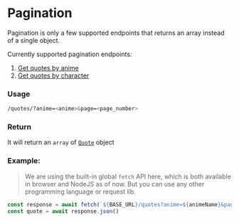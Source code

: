 # Pagination

Pagination is only a few supported endpoints that returns an array instead of a single object.

Currently supported pagination endpoints:
1. [Get quotes by anime](/quotes-via-anime)
2. [Get quotes by character](/quotes-via-character)

### Usage
```sh
/quotes/?anime=<anime>&page=<page_number>
```

### Return
It will return an `array` of [`Quote`](/quote) object

### Example:
> We are using the built-in global `fetch` API here, which is both available in browser and NodeJS as of now. But you can use any other programming language or request lib.

```js
const response = await fetch(`${BASE_URL}/quotes?anime=${animeName}&page=2`)
const quote = await response.json()
```
